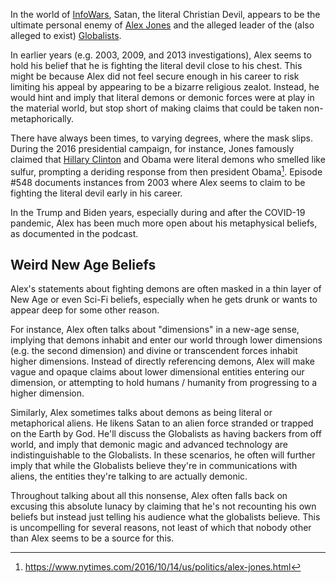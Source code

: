 {{MessageBox
    | header     = Notice
    | text       = We have attempted to make the information contained on this page as objective as possible.  To be clear, this page in no way reflects the opinions of the users or admins of this wiki.  Some information may be sensitive or offensive.
    | image      = Wiki.png
    | imagelink  =
    | imagewidth = 50px
    | id         = warning
}}

In the world of [[InfoWars]], Satan, the literal Christian Devil, appears to be the ultimate personal enemy of [[Alex Jones]] and the alleged leader of the (also alleged to exist) [[Globalists]].

In earlier years (e.g. 2003, 2009, and 2013 investigations), Alex seems to hold his belief that he is fighting the literal devil close to his chest. This might be because Alex did not feel secure enough in his career to risk limiting his appeal by appearing to be a bizarre religious zealot. Instead, he would hint and imply that literal demons or demonic forces were at play in the material world, but stop short of making claims that could be taken non-metaphorically.

There have always been times, to varying degrees, where the mask slips. During the 2016 presidential campaign, for instance, Jones famously claimed that [[Hillary Clinton]] and Obama were literal demons who smelled like sulfur, prompting a deriding response from then president Obama<ref>https://www.nytimes.com/2016/10/14/us/politics/alex-jones.html</ref>. Episode #548 documents instances from 2003 where Alex seems to claim to be fighting the literal devil early in his career.

In the Trump and Biden years, especially during and after the COVID-19 pandemic, Alex has been much more open about his metaphysical beliefs, as documented in the podcast.

== Weird New Age Beliefs ==

Alex's statements about fighting demons are often masked in a thin layer of New Age or even Sci-Fi beliefs, especially when he gets drunk or wants to appear deep for some other reason.

For instance, Alex often talks about "dimensions" in a new-age sense, implying that demons inhabit and enter our world through lower dimensions (e.g. the second dimension) and divine or transcendent forces inhabit higher dimensions. Instead of directly referencing demons, Alex will make vague and opaque claims about lower dimensional entities entering our dimension, or attempting to hold humans / humanity from progressing to a higher dimension.

Similarly, Alex sometimes talks about demons as being literal or metaphorical aliens. He likens Satan to an alien force stranded or trapped on the Earth by God. He'll discuss the Globalists as having backers from off world, and imply that demonic magic and advanced technology are indistinguishable to the Globalists. In these scenarios, he often will further imply that while the Globalists believe they're in communications with aliens, the entities they're talking to are actually demonic.

Throughout talking about all this nonsense, Alex often falls back on excusing this absolute lunacy by claiming that he's not recounting his own beliefs but instead just telling his audience what the globalists believe. This is uncompelling for several reasons, not least of which that nobody other than Alex seems to be a source for this.
